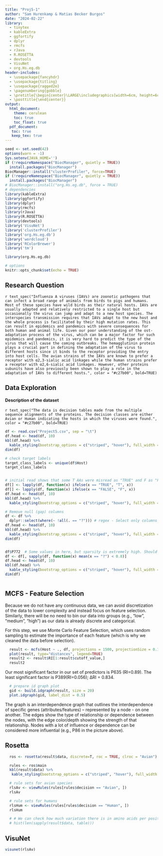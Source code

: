 ```yaml
---
title: "Proj5-1"
author: "Sam Hurenkamp & Matias Becker Burgos"
date: "2024-02-22"
library:
  - tinytex
  - kableExtra
  - ggfortify
  - dplyr
  - rmcfs
  - rJava
  - R.ROSETTA
  - devtools
  - VisuNet
  - org.Hs.eg.db
header-includes:
  - \usepackage{fancyhdr}
  - \usepackage{titling}
  - \usepackage{ragged2e}
  - \pagenumbering{gobble}
  - \pretitle{\begin{center}\LARGE\includegraphics[width=6cm, height=6cm]{   Uppsala_universitet_logo.jpg}\\[\bigskipamount]}
  - \posttitle{\end{center}}
output:
  html_document:
    theme: cerulean
    toc: true
    toc_float: true
  pdf_document:
   toc: true
   keep_tex: true
---
```


```r
seed <- set.seed(42)
options(warn = -1)
Sys.setenv(JAVA_HOME='')
if (!requireNamespace("BiocManager", quietly = TRUE))
  install.packages("BiocManager")
BiocManager::install("clusterProfiler", force=TRUE)
if (!requireNamespace("BiocManager", quietly = TRUE))
  install.packages("BiocManager")
# BiocManager::install("org.Hs.eg.db", force = TRUE)
# dependencies
library(kableExtra)
library(ggfortify)
library(dplyr)
library(rmcfs)
library(rJava)
library(R.ROSETTA)
library(devtools)
library('VisuNet')
library('clusterProfiler')
library('org.Hs.eg.db')
library('wordcloud') 
library('RColorBrewer')
library('tm')

library(org.Hs.eg.db)

# options
knitr::opts_chunk$set(echo = TRUE)
```

```{=tex}
\newpage
\pagenumbering{arabic}
\pagestyle{fancy}
\fancyhead[L]{Project 5:1 - Sam Hurenkamp & Matias Becker Burgos}
\fancyhead[R]{\rightmark}
```
## Research Question

`r text_spec("Influenza A viruses (IAVs) are zoonotic pathogens that can infect a broad range of animals from birds to pigs and humans. Most of these species have wild birds as their natural hosts. IAVs are usually adapted and relatively restricted to a single host but occasionally the virus can jump and adapt to a new host species. The interspecies transmission requires that IAVs adapt to the new host and the whole process is facilitated by their high mutation rates. This can result in epidemics and pandemics with severe consequences for both human and animal life. Given our poor understanding of the ost-adaptation process of the virus, which can be a major factor for such epidemics and pandemics, it is very hard to predict the type of the virus that will cause the coming outbreaks. The hemagglutinin protein plays a crucial part in defining the adaptation of the virus to different hosts since it binds to the receptor providing the entry into host cells. The avian strains of the IAVs are known to prefer a receptor with α2,3-sialic acid linkages while the human strains prefer a receptor with α2,6-sialic acid linkages. However, other proteins subunits have also previously been shown to play a role in the adaptation of IAVs to different hosts.", color = "#c27b00", bold=TRUE)`

## Data Exploration

#### Description of the dataset

`r text_spec("The data is decision tables made from the multiple sequence alignments of the proteins. The decision classes are either Avian or Human indicating the hosts in which the viruses were found.", color = "#c27b00", bold=TRUE)`

```r
df <- read.csv("Project5.csv", sep = "\t")
df.head <- head(df, 10)
kbl(df.head) %>%
  kable_styling(bootstrap_options = c("striped", "hover"), full_width = F, position = "center")
dim(df)

# check target labels
target_class_labels <- unique(df$Host)
target_class_labels


# initial read shows that some T AAs were misread as "TRUE" and F as "FALSE". Let's fix that.
df[] <- lapply(df, function(x) ifelse(x == "TRUE", "T", x))
df[] <- lapply(df, function(x) ifelse(x == "FALSE", "F", x))
df.head <- head(df, 10)
kbl(df.head) %>%
  kable_styling(bootstrap_options = c("striped", "hover"), full_width = F, position = "center")

# Remove null (gap) columns
df <- df %>%
  dplyr::select(where(~ !all(. == "?"))) # regex - Select only columns where all values are not "?"
df.head <- head(df, 10)
kbl(df.head) %>%
  kable_styling(bootstrap_options = c("striped", "hover"), full_width = F, position = "center")
dim(df)


df$P772  # Some values in here, but sparsity is extremely high. Should consider just removing these columns
df <- df[, sapply(df, function(x) mean(x == "?") < 0.8)]
df.head <- head(df, 10)
kbl(df.head) %>%
  kable_styling(bootstrap_options = c("striped", "hover"), full_width = F, position = "center")
dim(df)



```

## MCFS - Feature Selection

Because we do not have any continuous data, we can avoid discretization of the data to lower complexity and instead focus on feature selection. Similarly, there will be no need to bin our data into groups (e.g., "low", "medium", "high") as our data is already discrete and categorical.

For this step, we use Monte Carlo Feature Selection, which uses random sampling to estimate the importance of each feature (which is why we cleaned the data before selection).

```r
  result <- mcfs(Host ~ ., df, projections = 1500, projectionSize = 0.1, splits = 5, splitSetSize = 500, cutoffPermutations = 6, threadsNumber = 8, seed = seed)
  plot(result, type="distances", legend=TRUE)
  result2 <- result$RI[1:result$cutoff_value,]
  result2
```

Our most significant factor in our set of predictors is P635 (RI=0.89). The least significant factor is P389(RI=0.056); ΔRI = 0.834.

```r
  # prepare id graph plot
  gid <- build.idgraph(result, size = 20)
  plot.idgraph(gid, label_dist = 0.5)
```

The graph is an interdependence graph that outlines the interdependence of specific genes (attributes/features) – represented by a node - on one another. The edges show the type of relationship or dependence between the nodes, with the edge color/depth showing the strength of that relationship. Nodes with a lot of influence or dependence can be considered more influential (e.g., P86 in the picture above).

## Rosetta

```r
  
  ros <- rosetta(result$data, discrete=T, roc = TRUE, clroc = "Avian")

  rules <- ros$main
  kbl(result$data) %>%
   kable_styling(bootstrap_options = c("striped", "hover"), full_width = F, position = "center")

  # rule sets for avian species
  rlsAv <- viewRules(rules[rules$decision == "Avian", ])
  rlsAv

  # rule sets for humans
  rlsHum <- viewRules(rules[rules$decision == "Human", ])
  rlsHum

  # # We can check how much variation there is in amino acids per position/site in the protein
  # hist(len(sapply(result$data, table)))
```

## VisuNet

```r
visunet(rlsAv)

```
